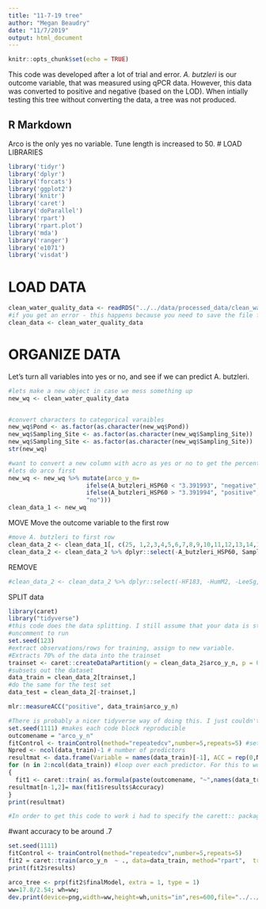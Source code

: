 ```yaml
---
title: "11-7-19 tree"
author: "Megan Beaudry"
date: "11/7/2019"
output: html_document
---
```


```r
knitr::opts_chunk$set(echo = TRUE)
```

This code was developed after a lot of trial and error. _A. butzleri_ is our outcome variable, that was measured using qPCR data. However, this data was converted to positive and negative (based on the LOD). When intially testing this tree without converting the data, a tree was not produced. 

 

## R Markdown
Arco is the only yes no variable. Tune length is increased to 50. 
# LOAD LIBRARIES
```r
library('tidyr')
library('dplyr')
library('forcats')
library('ggplot2')
library('knitr')
library('caret')
library('doParallel')
library('rpart')
library('rpart.plot')
library('mda')
library('ranger')
library('e1071')
library('visdat')
```


# LOAD DATA
```r
clean_water_quality_data <- readRDS("../../data/processed_data/clean_water_quality_data.rds")
#if you get an error - this happens because you need to save the file first cause it refers to a relative path 
clean_data <- clean_water_quality_data
```




# ORGANIZE DATA

Let's turn all variables into yes or no, and see if we can predict A. butzleri.
```r
#lets make a new object in case we mess something up
new_wq <- clean_water_quality_data


#convert characters to categorical varaibles
new_wq$Pond <- as.factor(as.character(new_wq$Pond))
new_wq$Sampling_Site <- as.factor(as.character(new_wq$Sampling_Site))
new_wq$Sampling_Site <- as.factor(as.character(new_wq$Sampling_Site))
str(new_wq)

#want to convert a new column with acro as yes or no to get the percent of the samples positive 
#lets do arco first
new_wq <- new_wq %>% mutate(arco_y_n= 
                      ifelse(A_butzleri_HSP60 < "3.391993", "negative",
                      ifelse(A_butzleri_HSP60 > "3.391994", "positive",
                      "no")))
clean_data_1 <- new_wq

```


MOVE
Move the outcome variable to the first row
```r
#move A. butzleri to first row
clean_data_2 <- clean_data_1[, c(25, 1,2,3,4,5,6,7,8,9,10,11,12,13,14,15,16,17,18,19,20,21,22,23,24)]
clean_data_2 <- clean_data_2 %>% dplyr::select(-A_butzleri_HSP60, Sampling_Site, -Pond, -Date, -Date_Sampled, -Week)
```

REMOVE

```r
#clean_data_2 <- clean_data_2 %>% dplyr::select(-HF183, -HumM2, -LeeSg, -CG01, -Dog3, -Rum2Bac, -A_butzleri_HSP60, -Salmonella_spp_InvA, -Campylobacter_spp_Van_Dkye, -Enterococcus_CCE, -total_coliforms, -E_coli, -Enteroalert, -Sampling_Site, -Pond, -Date, -Date_Sampled, -Week, -Rainfall, -arco_new, -MuBac, -Sample_ID, -HF183_new, -Shigatoxin_1, -Shigatoxin_2, -thermotolerant_coliforms)
```



SPLIT data
```r

library(caret)
library("tidyverse")
#this code does the data splitting. I still assume that your data is stored in the `d` object.
#uncomment to run
set.seed(123)
#extract observations/rows for training, assign to new variable. 
#Extracts 70% of the data into the trainset
trainset <- caret::createDataPartition(y = clean_data_2$arco_y_n, p = 0.7, list = FALSE)
#subsets out the dataset
data_train = clean_data_2[trainset,] 
#do the same for the test set
data_test = clean_data_2[-trainset,] 
```



```r
mlr::measureACC("positive", data_train$arco_y_n)
```


```r


#There is probably a nicer tidyverse way of doing this. I just couldn't think of it, so did it this way.
set.seed(1111) #makes each code block reproducible
outcomename = "arco_y_n"
fitControl <- trainControl(method="repeatedcv",number=5,repeats=5) #setting CV method for caret
Npred <- ncol(data_train)-1 # number of predictors
resultmat <- data.frame(Variable = names(data_train)[-1], ACC = rep(0,Npred)) #store performance for each variable
for (n in 2:ncol(data_train)) #loop over each predictor. For this to work, outcome must be in 1st column
{
  fit1 <- caret::train( as.formula(paste(outcomename, "~",names(data_train)[n])) , data = data_train, method = "rpart", trControl = fitControl, na.action = na.pass, tuneLength = 50)
resultmat[n-1,2]= max(fit1$results$Accuracy)  
}
print(resultmat)

#In order to get this code to work i had to specify the carett:: package
```

#want accuracy to be around .7
```r
set.seed(1111)
fitControl <- trainControl(method="repeatedcv",number=5,repeats=5) 
fit2 = caret::train(arco_y_n  ~ ., data=data_train, method="rpart",  trControl = fitControl, na.action = na.pass, tuneLength = 50) 
print(fit2$results)
```

```r
arco_tree <- prp(fit2$finalModel, extra = 1, type = 1)
ww=17.8/2.54; wh=ww;
dev.print(device=png,width=ww,height=wh,units="in",res=600,file="../../results/arco_tree_best.png")
```